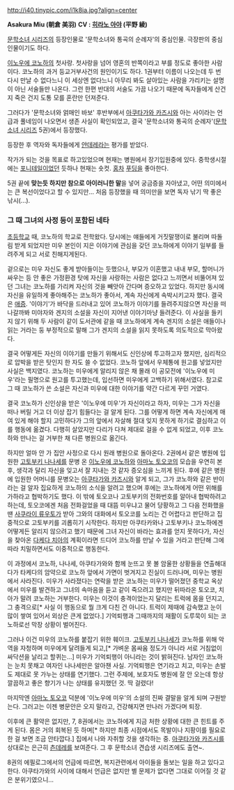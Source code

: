http://i40.tinypic.com/i1k8ia.jpg?align=center

'''Asakura Miu (朝倉 美羽)'''
'''CV : [[히라노 아야]] (平野 綾)'''

[[문학소녀 시리즈]]의 등장인물로 '문학소녀와 통곡의 순례자'의 중심인물. 극장판의 중심 인물이기도 하다.

[[이노우에 코노하]]의 첫사랑. 첫사랑을 넘어 영혼의 반쪽이라고 부를 정도로 좋아한 사람이다. 코노하의 과거 등교거부사건의 원인이기도 하다. 1권부터 이름이 나오는데 두 번 다시 만날 수 없다느니 이 세상엔 없다느니 아무리 봐도 살아있는 사람을 가리키는 설명이 아닌 서술들만 나온다. 그런 한편 반대의 서술도 가끔 나오기 때문에 독자들에게 산건지 죽은 건지 도통 모를 혼란만 던져준다.

그러다가 '문학소녀와 얽매인 바보' 후반부에서 [[아쿠타가와 카즈시]]와 아는 사이라는 언급과 풀네임이 나오면서 생존 사실이 확인되었고, 결국 '문학소녀와 통곡의 순례자'([[문학소녀 시리즈]] 5권)에서 등장했다. 

등장한 후 역자와 독자들에게 [[얀데레]]라는 평가를 받았다.

작가가 되는 것을 목표로 하고있었으며 현재는 병원에서 장기입원중에 있다. 중학생시절에는 [[포니테일]]이었던 듯하나 현재는 숏컷. [[홍차]] [[푸딩]]을 좋아한다.

5권 끝에 '''맞는듯 하지만 참으로 아이러니한 말'''을 넣어 궁금증을 자아냈고, 어떤 의미에서는 큰 복선이었다고 할 수 있지만... 처음 등장했을 때 의미만을 보면 독자 낚기 딱 좋은 낚시(...).

=== 그 때 그녀의 사정 등이 포함된 네타 ===
[[초등학교]] 때, 코노하의 학교로 전학왔다. 당시에는 얘들에게 거짓말쟁이로 불리며 따돌림 받게 되었지만 미우 본인이 지은 이야기에 관심을 갖던 코노하에게 이야기 일부를 들려주게 되고 서로 친해지게된다.

겉으로는 미우 자신도 좋게 받아들이는 듯했으나, 부모가 이혼했고 내내 부모, 할머니가 싸우는 등 안 좋은 가정환경 탓에 자신을 사랑하는 사람은 없다고 느끼면서 비뚤어져 있던 그녀는 코노하를 가리켜 자신의 것을 빼앗아 간다며 증오하고 있었다. 하지만 동시에 자신을 유일하게 좋아해주는 코노하가 좋아서, 계속 자신에게 속박시키고자 했다. 결국은 [[애증]]. '이야기'가 바닥을 드러내고 있어 코노하가 이야기를 들려주지않으면 자신을 떠나갈까봐 미야자와 겐지의 소설을 자신이 지어낸 이야기마냥 들려준다. 이 사실을 들키지 않기 위해 두 사람이 같이 도서관에 같을 때 코노하에게 계속 겐지의 소설은 애들이나 읽는 거라는 둥 부정적으로 말해 그가 겐지의 소설을 읽지 못하도록 의도적으로 막아왔다.

결국 어떻게든 자신의 이야기를 만들기 위해서도 신인상에 투고하고자 했지만, 심리적으로 압박을 받은 탓인지 한 자도 쓸 수 없었다. 코노하 앞에서 우체통에 원고를 넣었지만 사실은 백지였다. 코노하는 미우에게 알리지 않은 채 몰래 이 공모전에 '이노우에 미우'라는 필명으로 원고를 투고했는데, 입선하면 미우에게 고백하기 위해서였다. 참고로 그 때 코노하가 쓴 소설은 자신과 미우에 대한 이야기를 약간 다르게 꾸민 거였다.

결국 코노하가 신인상을 받은 '이노우에 미우'가 자신이라고 하자, 미우는 그가 자신을 떠나 버릴 거고 더 이상 잡기 힘들다는 걸 알게 된다. 그를 어떻게 하면 계속 자신에게 매여 있게 해야 할지 고민하다가 그의 앞에서 자살해 절대 잊지 못하게 하기로 결심하고 이를 행동에 옮겼다. 다행히 살았지만 다리가 다쳐 제대로 걸을 수 없게 되었고, 이후 코노하와 만나는 걸 거부한 채 다른 병원으로 옮긴다.

하지만 얼마 안 가 집안 사정으로 다시 원래 병원으로 돌아온다. 2권에서 같은 병원에 입원한 [[고토부키 나나세]]를 문병 온 [[이노우에 코노하]]와 [[아마노 토오코]]의 모습을 우연히 본 후, 생각과 달리 자신을 잊고서 잘 지내는 것 같자 증오심을 느끼게 된다. 후에 같은 병원에 입원한 어머니를 문병오는 [[아쿠타가와 카즈시]]와 알게 되고, 그가 코노하와 같은 반이라는 걸 알자 집요하게 코노하의 소식을 알려고 했으며 후에는 코노하에게 어떤 위해를 가하라고 협박하기도 했다. 이 밖에 토오코나 고토부키의 전화번호를 알아내 협박하려고 하는데, 토오코에겐 처음 전화걸었을 때 대뜸 미우냐고 물어 당황하고 그 다음 전화했을 땐 [[사쿠라이 류우토]]가 받아 그와의 대화에서 토오코를 노리는 건 어렵다고 판단하고 집중적으로 고토부키를 괴롭히기 시작한다. 하지만 아쿠타카와나 고토부키나 코노하에겐 어떻게든 알리지 않으려고 했기 때문에 그녀 자신이 바라는 효과를 얻지 못하다가, 자신을 찾아온 [[다케다 치아]]의 계획이라면 드디어 코노하를 만날 수 있을 거라고 판단해 그에 따라 치밀하면서도 이중적으로 행동한다. 

이 과정에서 코노하, 나나세, 아쿠타가와와 함께 눈뜨고 못 볼 암울한 상황들을 연출해대다가 타케다의 암약으로 코노하 앞에서 가면이 벗겨지고 진실이 드러나며, 미우는 병원에서 사라진다.
미우가 사라졌다는 연락을 받은 코노하는 미우가 떨어졌던 중학교 옥상에서 미우를 발견하고 그녀의 속마음을 듣고 같이 죽으려고 했지만 뒤따라온 토오코, 치아가 말려 코노하는 거부한다. 미우는 이것이 충격이었는지 달리는 트럭에 몸을 던지고, 그 충격으로[* 사실 이 행동으로 뭘 크게 다친 건 아니다. 트럭이 제때에 감속했고 눈이 많이 쌓여 있어서 외상은 큰게 없었다.] 기억퇴행과 그때까지의 재활이 도루묵이 되는 코노하로선 막장 상황이 벌어진다.

그러나 이건 미우의 코노하를 붙잡기 위한 훼이크. [[고토부키 나나세]]가 코노하를 위해 악역을 자청하며 미우에게 달려들게 되고,[* 가벼운 몸싸움 정도가 아니라 서로 거침없이 싸닥션을 날리고 할퀴는...] 미우가 기억퇴행이 아니라는 것이 밝혀진다. 남자인 코노하는 눈치 못채고 여자인 나나세만은 알아챈 사실. 기억퇴행은 연기라고 치고, 미우는 손발도 제대로 못 가누는 상태를 연기했다. 그런 주제에, 보호자도 병원에 잘 안 오는데 항상 깔끔하고 좋은 향기가 나는 상태를 유지했던 것. 딱 걸렸다!

마지막엔 [[아마노 토오코]] 덕분에 '이노우에 미우'의 소설의 진짜 결말을 알게 되며 구원받는다. 그러고는 이젠 병문안은 오지 말라고, 건강해지면 만나러 가겠다며 퇴장. 

이후에 큰 활약은 없지만, 7, 8권에서는 코노하에게 지금 처한 상황에 대한 큰 힌트를 주게 된다. 몸은 거의 회복된 듯 하며[* 하지만 최종 시점에서도 목발이나 지팡이를 필요로 한 걸 보면 조금 안타깝다.] 집에서 나와 자취할 것을 생각하는 중. [[아쿠타가와 카즈시]]를 상대로는 은근히 [[츤데레]]를 보여준다. 그 후 문학소녀 견습생 시리즈에도 출연~.

8권의 에필로그에서의 언급에 따르면, 복지관련에서 아이들을 돌보는 일을 하고 있다고 한다. 아쿠타가와의 사이에 대해서 언급은 없지만 별 문제가 없다면 그대로 이어질 것 같은 분위기였으니...
